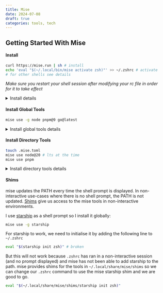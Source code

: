 ```yaml
---
title: Mise
date: 2024-07-08
draft: true
categories: tools, tech
---
```


## Getting Started With Mise

#### Install

```sh
curl https://mise.run | sh # install
echo 'eval "$(~/.local/bin/mise activate zsh)"' >> ~/.zshrc # activate
# for other shells see details
```

*Make sure you restart your shell session after modifying your rc file in order for it to take effect*

<details>
<summary>Install details</summary>

The install script will download the binary to `~/.local/bin/mise`.
Activating allows mise to add itself to the PATH and register a shell hook to run [mise hook-env](https://mise.jdx.dev/faq.html#what-does-mise-activate-do) every time the shell prompt is displayed.

Adding mise activation in other shells:
```sh
echo 'eval "$(~/.local/bin/mise activate bash)"' >> ~/.bashrc
echo 'eval "$(~/.local/bin/mise activate zsh)"' >> ~/.zshrc
echo '~/.local/bin/mise activate fish | source' >> ~/.config/fish/config.fish
```
</details>

#### Install Global Tools

```sh
mise use -g node pnpm@9 go@latest
```

<details>
<summary>Install global tools details</summary>

`mise use` will install and activate the tools so it is available to use immediately. The `-g` flag globally installs tools so they are available anywhere they are not overwritten by "local" tools.

We can run `go version` (and equivalent for the other tools) now and see we have the latest (at the time of writing) `go version go1.22.5 darwin/arm64`

The global configuration is saved in `~/.config/mise/config.toml`.
</details>

#### Install Directory Tools

```sh
touch .mise.toml
mise use node@20 # lts at the time
mise use pnpm
```

<details>
<summary>Install directory tools details</summary>

Once we create a `.mise.toml` file in the root of our project we can use the same `mise use` (without the `-g` flag) commands to install tool specific for that project. This will update the current directory `.mise.toml` file configuration.

Users who encounter an existing `.mise.toml` file simply run `mise install` to get all tools listed in the config with the correct versions.

When not in our project directory, the global version of node (latest) will be used but when we `cd` into our project directory with `.mise.toml` node version 20 will be used. Try printing the version to see for yourself in different directories.

Globally we might live on the edge and install the latest `node` version but for this specific project we are using the long-term support version.
</details>

#### Shims

mise updates the PATH every time the shell prompt is displayed. In non-interactive use-cases where there is no shell prompt, the PATH is not updated. [Shims](https://mise.jdx.dev/dev-tools/shims.html) give us access to the mise tools in non-interactive environments.

I use [starship](https://starship.rs/) as a shell prompt so I install it globally:
```sh
mise use -g starship
```

For starship to work, we need to initialise it by adding the following line to `~/.zshrc`
```sh
eval "$(starship init zsh)" # broken
```

But this will not work because `.zshrc` has ran in a non-interactive session (and no prompt displayed) and mise has not been able to add starship to the path. mise provides shims for the tools in `~/.local/share/mise/shims` so we can change our `.zshrc` command to use the mise starship shim and we are good to go.

```sh
eval "$(~/.local/share/mise/shims/starship init zsh)"
```

